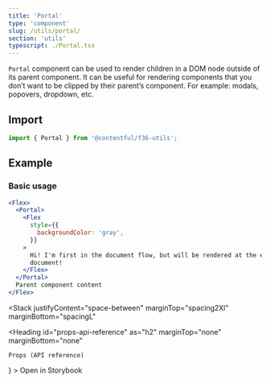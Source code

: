 ```yaml
---
title: 'Portal'
type: 'component'
slug: /utils/portal/
section: 'utils'
typescript: ./Portal.tsx
---
```



`Portal` component can be used to render children in a DOM node outside of its parent component. It can be useful for rendering components that you don’t want to be clipped by their parent’s component. For example: modals, popovers, dropdown, etc.

## Import

```jsx static=true
import { Portal } from '@contentful/f36-utils';
```

## Example

### Basic usage

```jsx
<Flex>
  <Portal>
    <Flex
      style={{
        backgroundColor: 'gray',
      }}
    >
      Hi! I'm first in the document flow, but will be rendered at the end of the
      document!
    </Flex>
  </Portal>
  Parent component content
</Flex>
```

<Stack
  justifyContent="space-between"
  marginTop="spacing2Xl"
  marginBottom="spacingL"
>
  <Heading
    id="props-api-reference"
    as="h2"
    marginTop="none"
    marginBottom="none"
  >
    Props (API reference)
  </Heading>
  <TextLink
    href="https://f36-storybook.contentful.com/?path=/story/utilities-portal"
    target="_blank"
    alignIcon="end"
    icon={<ArrowSquareOutIcon />}
  >
    Open in Storybook
  </TextLink>
</Stack>

<PropsTable of="Portal" />
